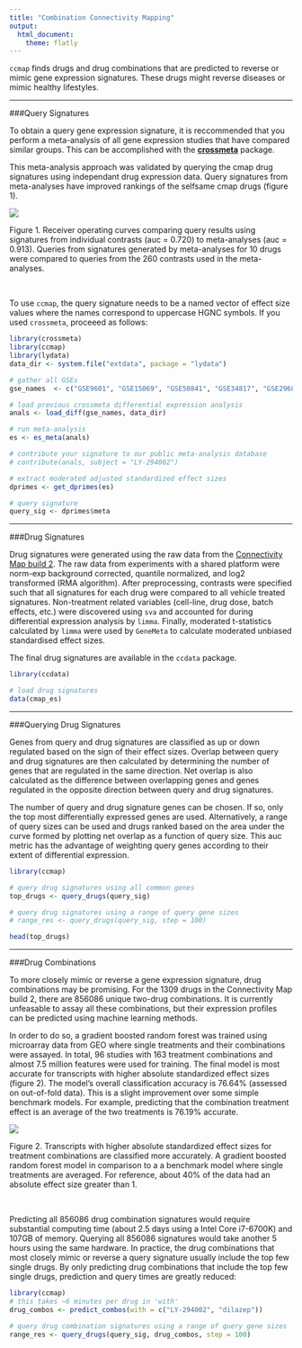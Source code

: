 ```yaml
---
title: "Combination Connectivity Mapping"
output:
  html_document:
    theme: flatly
---
```

<!--
%\VignetteEngine{knitr::rmarkdown}
%\VignetteIndexEntry{ccmap vignette}
-->


`ccmap` finds drugs and drug combinations that are predicted to reverse or
mimic gene expression signatures. These drugs might reverse diseases or mimic 
healthy lifestyles.

-----------------

###Query Signatures

To obtain a query gene expression signature, it is reccommended that you perform a 
meta-analysis of all gene expression studies that have compared similar groups.
This can be accomplished with the [**crossmeta**](https://github.com/alexvpickering/crossmeta) package.

This meta-analysis approach was validated by querying the cmap drug signatures 
using independant drug expression data. Query signatures from meta-analyses have 
improved rankings of the selfsame cmap drugs (figure 1).


![](meta-vs-cons.png)

Figure 1. Receiver operating curves comparing query results using 
signatures from individual contrasts (auc = 0.720) to meta-analyses (auc = 0.913).
Queries from signatures generated by meta-analyses for 10 drugs were compared to
queries from the 260 contrasts used in the meta-analyses.

<br>

To use `ccmap`, the query signature needs to be a named vector of effect size 
values where the names correspond to uppercase HGNC symbols. If you used 
`crossmeta`, proceeed as follows:


```r
library(crossmeta)
library(ccmap)
library(lydata)
data_dir <- system.file("extdata", package = "lydata")

# gather all GSEs
gse_names  <- c("GSE9601", "GSE15069", "GSE50841", "GSE34817", "GSE29689")

# load previous crossmeta differential expression analysis
anals <- load_diff(gse_names, data_dir)

# run meta-analysis
es <- es_meta(anals)

# contribute your signature to our public meta-analysis database
# contribute(anals, subject = "LY-294002")

# extract moderated adjusted standardized effect sizes
dprimes <- get_dprimes(es)

# query signature
query_sig <- dprimes$meta
```

-----------------

###Drug Signatures

Drug signatures were generated using the raw data from the [Connectivity Map
build 2](https://www.broadinstitute.org/cmap/). The raw data from experiments with
a shared platform were norm-exp background corrected, quantile normalized, and 
log2 transformed (RMA algorithm). After preprocessing, contrasts were specified
such that all signatures for each drug were compared to all vehicle treated signatures.
Non-treatment related variables (cell-line, drug dose, batch effects, etc.)
were discovered using `sva` and accounted for during differential expression
analysis by `limma`. Finally, moderated t-statistics calculated by `limma` were 
used by `GeneMeta` to calculate moderated unbiased standardised effect sizes.

The final drug signatures are available in the `ccdata` package.

```r
library(ccdata)

# load drug signatures
data(cmap_es)
```

-----------------

###Querying Drug Signatures

Genes from query and drug signatures are classified as up or down regulated 
based on the sign of their effect sizes. Overlap between query and drug signatures
are then calculated by determining the number of genes that are regulated in the
same direction. Net overlap is also calculated as the difference between 
overlapping genes and genes regulated in the opposite direction between query and
drug signatures.

The number of query and drug signature genes can be chosen. If so, only the top
most differentially expressed genes are used. Alternatively, a range of query 
sizes can be used and drugs ranked based on the area under the curve formed by
plotting net overlap as a function of query size. This auc metric has the 
advantage of weighting query genes according to their extent of differential 
expression. 

```r
library(ccmap)

# query drug signatures using all common genes
top_drugs <- query_drugs(query_sig)

# query drug signatures using a range of query gene sizes
# range_res <- query_drugs(query_sig, step = 100)

head(top_drugs)
```

-----------------

###Drug Combinations


To more closely mimic or reverse a gene expression signature, drug combinations
may be promising. For the 1309 drugs in the Connectivity Map build 2, there are 
856086 unique two-drug combinations. It is currently unfeasable to assay all these
combinations, but their expression profiles can be predicted using machine 
learning methods.

In order to do so, a gradient boosted random forest was trained using microarray
data from GEO where single treatments and their combinations were assayed. In total,
96 studies with 163 treatment combinations and almost 7.5 million features were 
used for training. The final model is most accurate for transcripts with higher 
absolute standardized effect sizes (figure 2). The model's overall 
classification accuracy is 76.64% (assessed on out-of-fold data). This is a 
slight improvement over some simple benchmark models. For example, predicting 
that the combination treatment effect is an average of the two treatments is 
76.19% accurate. 

![](accuracy.png)

Figure 2. Transcripts with higher absolute standardized effect sizes for 
treatment combinations are classified more accurately. A gradient boosted random
forest model in comparison to a a benchmark model where single treatments are
averaged. For reference, about 40% of the data had an absolute effect size 
greater than 1.

<br>

Predicting all 856086 drug combination signatures would require substantial 
computing time (about 2.5 days using a Intel Core i7-6700K) and 107GB of memory.
Querying all 856086 signatures would take another 5 hours using the same 
hardware. In practice, the drug combinations that most closely mimic or reverse
a query signature usually include the top few single drugs. By only predicting
drug combinations that include the top few single drugs, prediction and query
times are greatly reduced:

```r
library(ccmap)
# this takes ~6 minutes per drug in 'with'
drug_combos <- predict_combos(with = c("LY-294002", "dilazep"))

# query drug combination signatures using a range of query gene sizes
range_res <- query_drugs(query_sig, drug_combos, step = 100)
```
